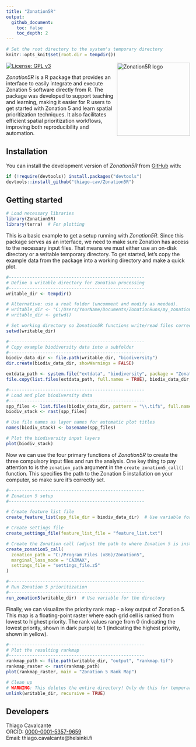 ```yaml
---
title: "Zonation5R"
output: 
  github_document:
    toc: false
    toc_depth: 2
---
```

```r
# Set the root directory to the system's temporary directory
knitr::opts_knit$set(root.dir = tempdir())
```

<a href="https://github.com/thiago-cav/Zonation5R">
  <img src="inst/images/Zonation5R_logo.png" align="right" width="200" height="200" alt="Zonation5R logo" />
</a>

[![License: GPL v3](https://img.shields.io/badge/License-GPLv3-blue.svg)](https://www.gnu.org/licenses/gpl-3.0)  

*Zonation5R* is a R package that provides an interface to easily integrate and execute Zonation 5 software directly from R. The package was developed to support teaching and learning, making it easier for R users to get started with Zonation 5 and learn spatial prioritization techniques. It also facilitates efficient spatial prioritization workflows, improving both reproducibility and automation.

## Installation

You can install the development version of *Zonation5R* from [GitHub](https://github.com/thiago-cav/Zonation5R) with:
  
```r
if (!require(devtools)) install.packages("devtools")
devtools::install_github("thiago-cav/Zonation5R")
```

## Getting started

```r
# Load necessary libraries
library(Zonation5R)
library(terra)  # For plotting
```

This is a basic example to get a setup running with *Zonation5R*. Since this package serves as an interface, we need to make sure Zonation has access to the necessary input files. That means we must either use an on-disk directory or a writable temporary directory. To get started, let's copy the example data from the package into a working directory and make a quick plot.

```r
#----------------------------------------------------
# Define a writable directory for Zonation processing
#----------------------------------------------------
writable_dir <- tempdir()

# Alternative: use a real folder (uncomment and modify as needed).
# writable_dir <- "C:/Users/YourName/Documents/ZonationRuns/my_zonation_run"
# writable_dir <- getwd()

# Set working directory so Zonation5R functions write/read files correctly
setwd(writable_dir)

#----------------------------------------------------
# Copy example biodiversity data into a subfolder
#----------------------------------------------------
biodiv_data_dir <- file.path(writable_dir, "biodiversity")
dir.create(biodiv_data_dir, showWarnings = FALSE)

extdata_path <- system.file("extdata", "biodiversity", package = "Zonation5R")
file.copy(list.files(extdata_path, full.names = TRUE), biodiv_data_dir, overwrite = TRUE)

#----------------------------------------------------
# Load and plot biodiversity data
#----------------------------------------------------
spp_files <- list.files(biodiv_data_dir, pattern = "\\.tif$", full.names = TRUE)
biodiv_stack <- rast(spp_files)

# Use file names as layer names for automatic plot titles
names(biodiv_stack) <- basename(spp_files)

# Plot the biodiversity input layers
plot(biodiv_stack)

```

Now we can use the four primary functions of *Zonation5R* to create the three compulsory input files and run the analysis. One key thing to pay attention to is the `zonation_path` argument in the `create_zonation5_call()` function. This specifies the path to the Zonation 5 installation on your computer, so make sure it's correctly set.

```r
#----------------------------------------------------
# Zonation 5 setup
#----------------------------------------------------

# Create feature list file 
create_feature_list(spp_file_dir = biodiv_data_dir)  # Use variable for the directory

# Create settings file
create_settings_file(feature_list_file = "feature_list.txt")

# Create the Zonation call (adjust the path to where Zonation 5 is installed)
create_zonation5_call(
  zonation_path = "C:/Program Files (x86)/Zonation5",
  marginal_loss_mode = "CAZMAX",
  settings_file = "settings_file.z5"
)

#----------------------------------------------------
# Run Zonation 5 prioritization
#----------------------------------------------------
run_zonation5(writable_dir)  # Use variable for the directory

```

Finally, we can visualize the priority rank map - a key output of Zonation 5. This map is a floating-point raster where each grid cell is ranked from lowest to highest priority. The rank values range from 0 (indicating the lowest priority, shown in dark purple) to 1 (indicating the highest priority, shown in yellow).


```r

#----------------------------------------------------
# Plot the resulting rankmap
#----------------------------------------------------
rankmap_path <- file.path(writable_dir, "output", "rankmap.tif")
rankmap_raster <- rast(rankmap_path)
plot(rankmap_raster, main = "Zonation 5 Rank Map")

# Clean up
# WARNING: This deletes the entire directory! Only do this for temporary folders.
unlink(writable_dir, recursive = TRUE)

```

## Developers

Thiago Cavalcante  
ORCID: [0000-0001-5357-9659](https://orcid.org/0000-0001-5357-9659)  
Email: thiago.cavalcante@helsinki.fi
